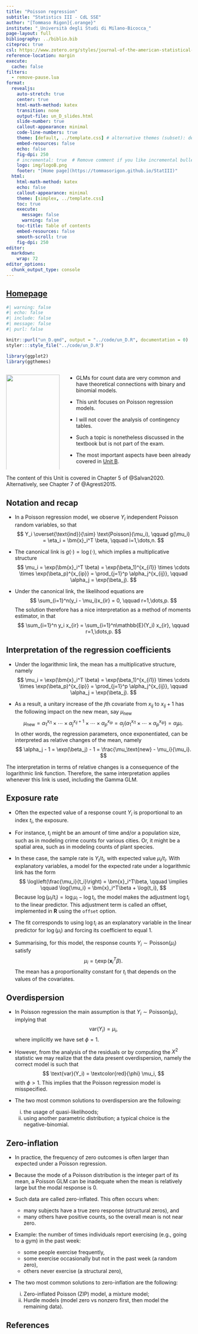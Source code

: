 ```yaml
---
title: "Poisson regression"
subtitle: "Statistics III - CdL SSE"
author: "[Tommaso Rigon]{.orange}"
institute: "_Università degli Studi di Milano-Bicocca_"
page-layout: full
bibliography: ../biblio.bib
citeproc: true
csl: https://www.zotero.org/styles/journal-of-the-american-statistical-association
reference-location: margin
execute:
  cache: false
filters: 
  - remove-pause.lua
format:
  revealjs:
    auto-stretch: true
    center: true
    html-math-method: katex
    transition: none
    output-file: un_D_slides.html
    slide-number: true
    callout-appearance: minimal
    code-line-numbers: true
    theme: [default, ../template.css] # alternative themes (subset): default, night, dark
    embed-resources: false
    echo: false
    fig-dpi: 250
    # incremental: true  # Remove comment if you like incremental bullet points
    logo: img/logoB.png
    footer: "[Home page](https://tommasorigon.github.io/StatIII)"
  html:
    html-math-method: katex
    echo: false
    callout-appearance: minimal
    theme: [simplex, ../template.css]
    toc: true
    execute: 
      message: false
      warning: false
    toc-title: Table of contents
    embed-resources: false
    smooth-scroll: true
    fig-dpi: 250
editor: 
  markdown: 
    wrap: 72
editor_options: 
  chunk_output_type: console
---
```


## [Homepage](../index.html)

```r
#| warning: false
#| echo: false
#| include: false
#| message: false
#| purl: false

knitr::purl("un_D.qmd", output = "../code/un_D.R", documentation = 0)
styler:::style_file("../code/un_D.R")

library(ggplot2)
library(ggthemes)
```

::: columns
::: {.column width="30%"}
![](img/agresti.jpg){width="100%"}

[Alan Agresti](https://en.wikipedia.org/wiki/Alan_Agresti)

Distinguished Professor Emeritus, University of Florida
<!-- *"Pluralitas non est ponenda sine necessitate."* -->

<!-- [William of Ockham]{.grey} -->
:::

::: {.column width="70%"}

- GLMs for [count data]{.blue} are very common and have theoretical connections with binary and binomial models.

- This unit focuses on [Poisson regression models]{.blue}. 

- I will not cover the analysis of [contingency tables]{.orange}.

- Such a topic is nonetheless discussed in the textbook but is not part of the exam.

- The most important aspects have been already covered in [Unit B](un_.B.html).
:::

:::

:::callout-tip
The content of this Unit is covered in [Chapter 5]{.orange} of @Salvan2020. Alternatively, see [Chapter 7]{.blue} of @Agresti2015.
:::


## Notation and recap

- In a [Poisson regression]{.blue} model, we observe $Y_i$ independent Poisson random variables, so that
$$
Y_i \overset{\text{ind}}{\sim} \text{Poisson}(\mu_i), \qquad g(\mu_i) = \eta_i = \bm{x}_i^T \beta, \qquad i=1,\dots,n.
$$


- The [canonical link]{.orange} is $g(\cdot) = \log(\cdot)$, which implies a [multiplicative structure]{.blue}
$$
\mu_i = \exp(\bm{x}_i^T \beta) = \exp(\beta_1)^{x_{i1}} \times \cdots \times \exp(\beta_p)^{x_{ip}} = \prod_{j=1}^p \alpha_j^{x_{ij}}, \qquad \alpha_j = \exp(\beta_j).
$$
- Under the canonical link, the [likelihood equations]{.blue} are
$$
\sum_{i=1}^n(y_i - \mu_i)x_{ir} = 0, \qquad r=1,\dots,p.
$$
The solution therefore has a nice interpretation as a [method of moments]{.blue} estimator, in that
$$
\sum_{i=1}^n y_i x_{ir} = \sum_{i=1}^n\mathbb{E}(Y_i) x_{ir}, \qquad r=1,\dots,p.
$$

## Interpretation of the regression coefficients

- Under the [logarithmic link]{.orange}, the mean has a multiplicative structure, namely
$$
\mu_i = \exp(\bm{x}_i^T \beta) = \exp(\beta_1)^{x_{i1}} \times \cdots \times \exp(\beta_p)^{x_{ip}} = \prod_{j=1}^p \alpha_j^{x_{ij}}, \qquad \alpha_j = \exp(\beta_j).
$$

- As a result, a [unitary increase]{.blue} of the $j$th covariate from $x_{ij}$ to $x_{ij} + 1$ has the following impact on the new mean, say $\mu_\text{new}$
$$
\mu_\text{new} = \alpha_1^{x_{i1}} \times \cdots \times \alpha_j^{x_{ij} + 1} \times \cdots \times \alpha_p^{x_{ip}} 
= \alpha_j \left( \alpha_1^{x_{i1}} \times \cdots \times \alpha_p^{x_{ip}} \right) 
= \alpha_j \mu_i.
$$
In other words, the regression parameters, once exponentiated, can be interpreted as [relative changes]{.orange} of the mean, namely
$$
\alpha_j - 1 = \exp(\beta_j) - 1 = \frac{\mu_\text{new} - \mu_i}{\mu_i}.
$$

:::callout-tip
The interpretation in terms of relative changes is a consequence of the [logarithmic link]{.blue} function. Therefore, the same interpretation applies whenever this link is used, including the Gamma GLM.
:::

## Exposure rate

- Often the expected value of a response count $Y_i$ is proportional to an index $t_i$, the [exposure]{.orange}. 

- For instance, $t_i$ might be an amount of time and/or a population size, such as in modeling crime counts for various cities. Or, it might be a spatial area, such as in modeling counts of plant species. 

- In these case, the [sample rate]{.blue} is $Y_i / t_i$, with expected value $\mu_i / t_i$. With explanatory variables, a model for the expected rate under a [logarithmic link]{.orange} has the form
$$
\log\left(\frac{\mu_i}{t_i}\right) = \bm{x}_i^T\beta, \qquad \implies \qquad \log{\mu_i} = \bm{x}_i^T\beta + \log{t_i},
$$
Because $\log(\mu_i / t_i) = \log{\mu_i} - \log{t_i}$, the model makes the adjustment $\log{t_i}$ to the linear predictor. This adjustment term is called an [offset]{.orange}, implemented in **R** using the `offset` option. 

- The fit corresponds to using $\log{t_i}$ as an [explanatory variable]{.blue} in the linear predictor for $\log(\mu_i)$ and [forcing its coefficient]{.orange} to equal $1$. 

- Summarising, for this model, the response counts $Y_i \sim \text{Poisson}(\mu_i)$ satisfy
$$
\mu_i = t_i \exp(\bm{x}_i^T\beta). 
$$
The mean has a proportionality constant for $t_i$ that depends on the values of the covariates. 

## Overdispersion

- In Poisson regression the main [assumption]{.blue} is that $Y_i \sim \text{Poisson}(\mu_i)$, implying that
$$
\text{var}(Y_i) = \mu_i,
$$
where implicitly we have set $\phi = 1$. 

- However, from the analysis of the residuals or by computing the $X^2$ statistic we may realize that the data present [overdispersion]{.orange}, namely the [correct model]{.blue} is such that
$$
\text{var}(Y_i) = \textcolor{red}{\phi} \mu_i,
$$
with $\phi > 1$. This implies that the Poisson regression model is [misspecified]{.orange}. 

- The two most common solutions to overdispersion are the following: 
  (i) the usage of [quasi-likelihoods]{.blue};
  (ii) using another parametric distribution; a typical choice is the [negative-binomial]{.orange}.

## Zero-inflation

- In practice, the frequency of [zero outcomes]{.orange} is often [larger than expected]{.orange} under a Poisson regression. 

- Because the [mode]{.orange} of a Poisson distribution is the integer part of its mean, a Poisson GLM can be inadequate when the mean is relatively large but the modal response is 0.

- Such data are called [zero-inflated]{.blue}. This often occurs when:
  - many subjects have a true zero response (structural zeros), and  
  - many others have positive counts, so the overall mean is not near zero.

- Example: the number of times individuals report exercising (e.g., going to a gym) in the past week:
  - some people exercise frequently,  
  - some exercise occasionally but not in the past week (a random zero),  
  - others never exercise (a structural zero),  

- The two most common solutions to zero-inflation are the following: 
  (i) Zero-inflated Poisson (ZIP) model, a [mixture model]{.blue};
  (ii) Hurdle models (model zero vs nonzero first, then model the remaining data).

## References